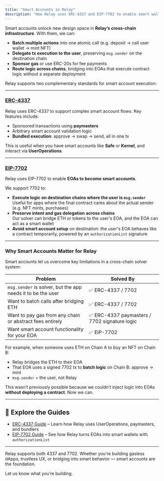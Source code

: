 ```yaml
---
title: "Smart Accounts in Relay"
description: "How Relay uses ERC-4337 and EIP-7702 to enable smart wallet features like gas sponsorship, batching, and cross-chain execution"
---
```


Smart accounts unlock new design space in **Relay’s cross-chain infrastructure**. With them, we can:

- **Batch multiple actions** into one atomic call (e.g. deposit → call user wallet → mint NFT)
- **Delegate tx execution to the user**, preserving `msg.sender` on the destination chain
- **Sponsor gas** or use ERC-20s for fee payments
- **Route logic across chains**, bridging into EOAs that execute contract logic without a separate deployment

Relay supports two complementary standards for smart account execution:

---

### [ERC-4337](./erc-4337)

Relay uses ERC-4337 to support complex smart account flows. Key features include:

- Sponsored transactions using **paymasters**
- Arbitrary smart account validation logic
- **Bundled execution**: approve → swap → send, all in one tx

This is useful when you have smart accounts like **Safe** or **Kernel**, and interact via **UserOperations**.

---

### [EIP-7702](./eip-7702)

Relay uses EIP-7702 to enable **EOAs to become smart accounts**.

We support 7702 to:

- **Execute logic on destination chains where the user is `msg.sender`**  
  Useful for apps where the final contract cares about the actual sender (e.g. NFT mints, purchases)
- **Preserve intent and gas delegation across chains**  
  Our solver can bridge ETH or tokens to the user's EOA, and the EOA can act as a smart wallet
- **Avoid smart account setup** on destination: the user's EOA behaves like a contract temporarily, powered by an `authorizationList` signature

---

### Why Smart Accounts Matter for Relay

Smart accounts let us overcome key limitations in a cross-chain solver system:

| Problem | Solved By |
|--------|-----------|
| `msg.sender` is solver, but the app needs it to be the user | ✅ ERC-4337 / 7702 |
| Want to batch calls after bridging ETH | ✅ ERC-4337 / 7702 |
| Want to pay gas from any chain or abstract fees entirely | ✅ ERC-4337 paymasters / 7702 signature logic |
| Want smart account functionality for your EOA | ✅ EIP-7702 |

For example, when someone uses ETH on Chain A to buy an NFT on Chain B:

- Relay bridges the ETH to their EOA
- That EOA uses a signed 7702 tx to **batch logic** on Chain B: approve → mint
- `msg.sender` = the user, not Relay

This wasn’t previously possible because we couldn’t inject logic into EOAs **without deploying a contract**. Now we can.

---

## 🔗 Explore the Guides

- [ERC-4337 Guide](./erc-4337) – Learn how Relay uses UserOperations, paymasters, and bundlers
- [EIP-7702 Guide](./eip-7702) – See how Relay turns EOAs into smart wallets with `authorizationList`

---

Relay supports both 4337 and 7702. Whether you're building gasless dApps, trustless UX, or bridging into smart behavior — smart accounts are the foundation.

Let us know what you’re building.

